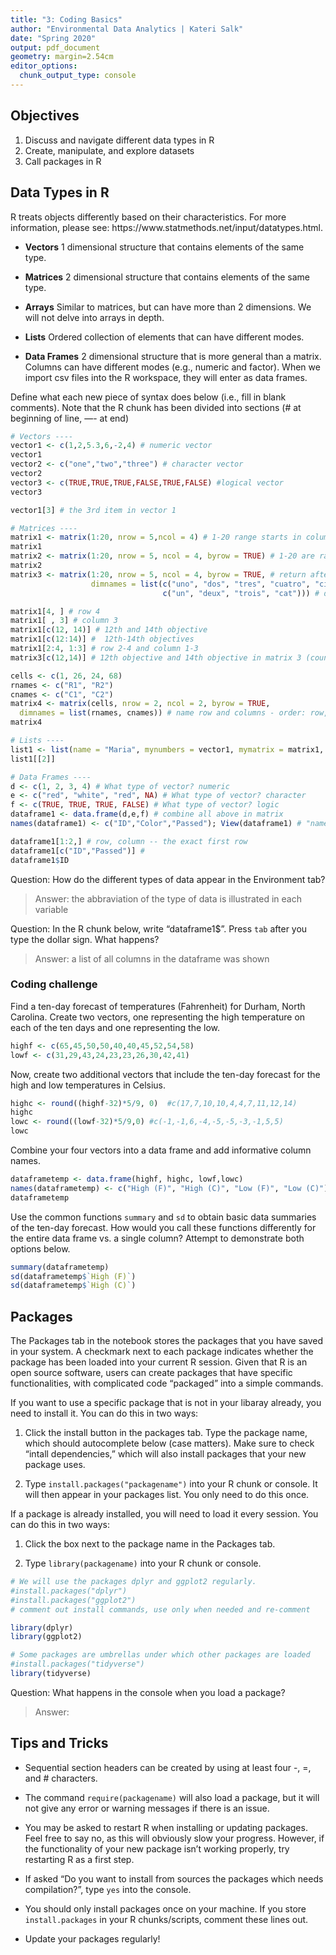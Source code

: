 ```yaml
---
title: "3: Coding Basics"
author: "Environmental Data Analytics | Kateri Salk"
date: "Spring 2020"
output: pdf_document
geometry: margin=2.54cm
editor_options: 
  chunk_output_type: console
---
```


## Objectives
1. Discuss and navigate different data types in R
2. Create, manipulate, and explore datasets
3. Call packages in R

## Data Types in R
R treats objects differently based on their characteristics. For more information, please see: https://www.statmethods.net/input/datatypes.html. 

* **Vectors** 1 dimensional structure that contains elements of the same type.

* **Matrices** 2 dimensional structure that contains elements of the same type.

* **Arrays** Similar to matrices, but can have more than 2 dimensions. We will not delve into arrays in depth.

* **Lists** Ordered collection of elements that can have different modes.

* **Data Frames** 2 dimensional structure that is more general than a matrix. Columns can have different modes (e.g., numeric and factor). When we import csv files into the R workspace, they will enter as data frames.

Define what each new piece of syntax does below (i.e., fill in blank comments). Note that the R chunk has been divided into sections (# at beginning of line, ---- at end)
```r
# Vectors ----
vector1 <- c(1,2,5.3,6,-2,4) # numeric vector
vector1
vector2 <- c("one","two","three") # character vector
vector2
vector3 <- c(TRUE,TRUE,TRUE,FALSE,TRUE,FALSE) #logical vector
vector3

vector1[3] # the 3rd item in vector 1

# Matrices ----
matrix1 <- matrix(1:20, nrow = 5,ncol = 4) # 1-20 range starts in columns
matrix1
matrix2 <- matrix(1:20, nrow = 5, ncol = 4, byrow = TRUE) # 1-20 are ranged by rows
matrix2
matrix3 <- matrix(1:20, nrow = 5, ncol = 4, byrow = TRUE, # return after comma continues the line
                  dimnames = list(c("uno", "dos", "tres", "cuatro", "cinco"), 
                                  c("un", "deux", "trois", "cat"))) # dimension names (row, column)

matrix1[4, ] # row 4
matrix1[ , 3] # column 3
matrix1[c(12, 14)] # 12th and 14th objective
matrix1[c(12:14)] #  12th-14th objectives
matrix1[2:4, 1:3] # row 2-4 and column 1-3
matrix3[c(12,14)] # 12th objective and 14th objective in matrix 3 (counting vertically by default)

cells <- c(1, 26, 24, 68)
rnames <- c("R1", "R2")
cnames <- c("C1", "C2") 
matrix4 <- matrix(cells, nrow = 2, ncol = 2, byrow = TRUE,
  dimnames = list(rnames, cnames)) # name row and columns - order: row, column
matrix4

# Lists ---- 
list1 <- list(name = "Maria", mynumbers = vector1, mymatrix = matrix1, age = 5.3); list1
list1[[2]]

# Data Frames ----
d <- c(1, 2, 3, 4) # What type of vector? numeric
e <- c("red", "white", "red", NA) # What type of vector? character
f <- c(TRUE, TRUE, TRUE, FALSE) # What type of vector? logic
dataframe1 <- data.frame(d,e,f) # combine all above in matrix
names(dataframe1) <- c("ID","Color","Passed"); View(dataframe1) # "names"" is a function for columns

dataframe1[1:2,] # row, column -- the exact first row
dataframe1[c("ID","Passed")] # 
dataframe1$ID

```
Question: How do the different types of data appear in the Environment tab?

> Answer: the abbraviation of the type of data is illustrated in each variable

Question: In the R chunk below, write "dataframe1$". Press `tab` after you type the dollar sign. What happens?

> Answer: a list of all columns in the dataframe was shown

### Coding challenge

Find a ten-day forecast of temperatures (Fahrenheit) for Durham, North Carolina. Create two vectors, one representing the high temperature on each of the ten days and one representing the low.

```r
highf <- c(65,45,50,50,40,40,45,52,54,58)
lowf <- c(31,29,43,24,23,23,26,30,42,41)
```

Now, create two additional vectors that include the ten-day forecast for the high and low temperatures in Celsius.

```r
highc <- round((highf-32)*5/9, 0)  #c(17,7,10,10,4,4,7,11,12,14)
highc
lowc <- round((lowf-32)*5/9,0) #c(-1,-1,6,-4,-5,-5,-3,-1,5,5)
lowc
```

Combine your four vectors into a data frame and add informative column names.

```r
dataframetemp <- data.frame(highf, highc, lowf,lowc)
names(dataframetemp) <- c("High (F)", "High (C)", "Low (F)", "Low (C)")
dataframetemp
```

Use the common functions `summary` and `sd` to obtain basic data summaries of the ten-day forecast. How would you call these functions differently for the entire data frame vs. a single column? Attempt to demonstrate both options below.

```r
summary(dataframetemp)
sd(dataframetemp$`High (F)`)
sd(dataframetemp$`High (C)`)
```


## Packages

The Packages tab in the notebook stores the packages that you have saved in your system. A checkmark next to each package indicates whether the package has been loaded into your current R session. Given that R is an open source software, users can create packages that have specific functionalities, with complicated code "packaged" into a simple commands.

If you want to use a specific package that is not in your libaray already, you need to install it. You can do this in two ways: 

1. Click the install button in the packages tab. Type the package name, which should autocomplete below (case matters). Make sure to check "intall dependencies," which will also install packages that your new package uses. 

2. Type `install.packages("packagename")` into your R chunk or console. It will then appear in your packages list. You only need to do this once. 

If a package is already installed, you will need to load it every session. You can do this in two ways: 

1. Click the box next to the package name in the Packages tab. 

2. Type `library(packagename)` into your R chunk or console.


```r
# We will use the packages dplyr and ggplot2 regularly. 
#install.packages("dplyr") 
#install.packages("ggplot2")
# comment out install commands, use only when needed and re-comment

library(dplyr)
library(ggplot2)

# Some packages are umbrellas under which other packages are loaded
#install.packages("tidyverse")
library(tidyverse)
```

Question: What happens in the console when you load a package?

> Answer: 


## Tips and Tricks

* Sequential section headers can be created by using at least four -, =, and # characters.

* The command `require(packagename)` will also load a package, but it will not give any error or warning messages if there is an issue.

* You may be asked to restart R when installing or updating packages. Feel free to say no, as this will obviously slow your progress. However, if the functionality of your new package isn't working properly, try restarting R as a first step. 

* If asked "Do you want to install from sources the packages which needs compilation?", type `yes` into the console. 

* You should only install packages once on your machine. If you store `install.packages` in your R chunks/scripts, comment these lines out. 

* Update your packages regularly! 